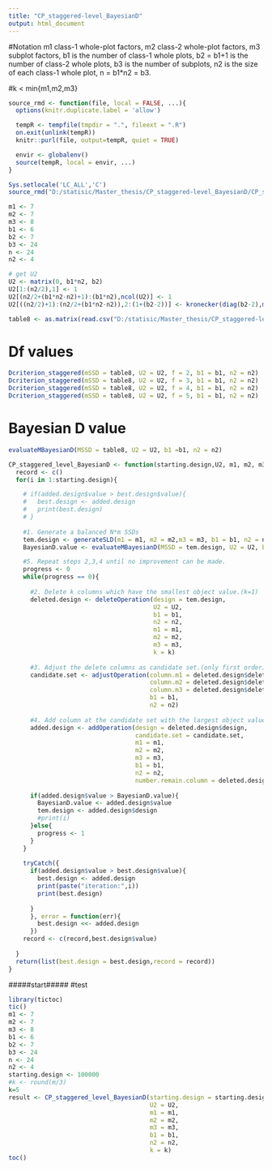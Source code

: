 ```yaml
---
title: "CP_staggered-level_BayesianD"
output: html_document
---
```

#Notation
m1 class-1 whole-plot factors,
m2 class-2 whole-plot factors,
m3 subplot factors,
b1 is the number of class-1 whole plots,
b2 = b1+1 is the number of class-2 whole plots,
b3 is the number of subplots,
n2 is the size of each class-1 whole plot,
n = b1*n2 = b3.

#k < min{m1,m2,m3}
```r
source_rmd <- function(file, local = FALSE, ...){
  options(knitr.duplicate.label = 'allow')

  tempR <- tempfile(tmpdir = ".", fileext = ".R")
  on.exit(unlink(tempR))
  knitr::purl(file, output=tempR, quiet = TRUE)

  envir <- globalenv()
  source(tempR, local = envir, ...)
}

Sys.setlocale('LC_ALL','C')
source_rmd("D:/statisic/Master_thesis/CP_staggered-level_BayesianD/CP_staggered-level_BayesianD_functions.Rmd")
```
```r
m1 <- 7
m2 <- 7
m3 <- 8
b1 <- 6
b2 <- 7
b3 <- 24
n <- 24
n2 <- 4

# get U2
U2 <- matrix(0, b1*n2, b2)
U2[1:(n2/2),1] <- 1
U2[(n2/2+(b1*n2-n2)+1):(b1*n2),ncol(U2)] <- 1
U2[((n2/2)+1):(n2/2+(b1*n2-n2)),2:(1+(b2-2))] <- kronecker(diag(b2-2),matrix(1,n2,1))

table8 <- as.matrix(read.csv("D:/statisic/Master_thesis/CP_staggered-level_BayesianD/table8.csv",header = F))
```

# Df values
```r
Dcriterion_staggered(mSSD = table8, U2 = U2, f = 2, b1 = b1, n2 = n2)
Dcriterion_staggered(mSSD = table8, U2 = U2, f = 3, b1 = b1, n2 = n2)
Dcriterion_staggered(mSSD = table8, U2 = U2, f = 4, b1 = b1, n2 = n2)
Dcriterion_staggered(mSSD = table8, U2 = U2, f = 5, b1 = b1, n2 = n2)
```

# Bayesian D value
```r
evaluateMBayesianD(MSSD = table8, U2 = U2, b1 =b1, n2 = n2)
```


```r
CP_staggered_level_BayesianD <- function(starting.design,U2, m1, m2, m3, b1, n2, k){
  record <- c()
  for(i in 1:starting.design){

    # if(added.design$value > best.design$value){
    #   best.design <- added.design
    #   print(best.design)
    # }
    
    #1. Generate a balanced N*m SSDs
    tem.design <- generateSLD(m1 = m1, m2 = m2,m3 = m3, b1 = b1, n2 = n2)  
    BayesianD.value <- evaluateMBayesianD(MSSD = tem.design, U2 = U2, b1 =b1, n2 = n2)

    #5. Repeat steps 2,3,4 until no improvement can be made.
    progress <- 0
    while(progress == 0){
      
      #2. Delete k columns which have the smallest object value.(k=1)
      deleted.design <- deleteOperation(design = tem.design,
                                        U2 = U2, 
                                        b1 = b1,
                                        n2 = n2,
                                        m1 = m1,
                                        m2 = m2,
                                        m3 = m3,
                                        k = k)  
      
      #3. Adjust the delete columns as candidate set.(only first order)
      candidate.set <- adjustOperation(column.m1 = deleted.design$delete.column.m1,
                                       column.m2 = deleted.design$delete.column.m2,
                                       column.m3 = deleted.design$delete.column.m3,
                                       b1 = b1,
                                       n2 = n2)
      
      #4. Add column at the candidate set with the largest object value.
      added.design <- addOperation(design = deleted.design$design,
                                   candidate.set = candidate.set,
                                   m1 = m1,
                                   m2 = m2,
                                   m3 = m3,
                                   b1 = b1,
                                   n2 = n2,
                                   number.remain.column = deleted.design$number.remain.column)
      
      if(added.design$value > BayesianD.value){
        BayesianD.value <- added.design$value 
        tem.design <- added.design$design
        #print(i)
      }else{
        progress <- 1    
      }
    }
    
    tryCatch({
      if(added.design$value > best.design$value){
        best.design <- added.design
        print(paste("iteration:",i))
        print(best.design)
        
      }
      }, error = function(err){
        best.design <<- added.design
      })
    record <- c(record,best.design$value)
    
  } 
  return(list(best.design = best.design,record = record))
}

```
#####start#####
#test
```r
library(tictoc)
tic()
m1 <- 7
m2 <- 7
m3 <- 8
b1 <- 6
b2 <- 7
b3 <- 24
n <- 24
n2 <- 4
starting.design <- 100000
#k <- round(m/3)
k=5
result <- CP_staggered_level_BayesianD(starting.design = starting.design,
                                       U2 = U2,
                                       m1 = m1,
                                       m2 = m2,
                                       m3 = m3,
                                       b1 = b1,
                                       n2 = n2,
                                       k = k)
toc()
```